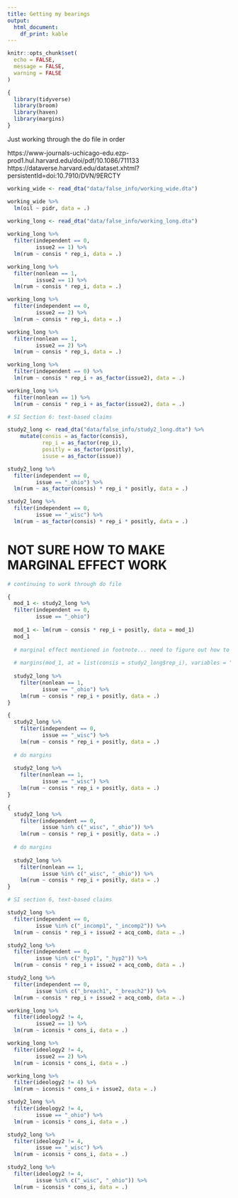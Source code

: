 ```yaml
---
title: Getting my bearings
output:
  html_document:
    df_print: kable
---
```


```r
knitr::opts_chunk$set(
  echo = FALSE,
  message = FALSE,
  warning = FALSE
)

{
  library(tidyverse)
  library(broom)
  library(haven)
  library(margins)
}


```


Just working through the do file in order

https://www-journals-uchicago-edu.ezp-prod1.hul.harvard.edu/doi/pdf/10.1086/711133
https://dataverse.harvard.edu/dataset.xhtml?persistentId=doi:10.7910/DVN/9ERCTY

```r

working_wide <- read_dta("data/false_info/working_wide.dta")

working_wide %>% 
  lm(oil ~ pidr, data = .)

```
```r

working_long <- read_dta("data/false_info/working_long.dta") 
  
working_long %>% 
  filter(independent == 0,
         issue2 == 1) %>% 
  lm(rum ~ consis * rep_i, data = .) 

working_long %>% 
  filter(nonlean == 1,
         issue2 == 1) %>% 
  lm(rum ~ consis * rep_i, data = .) 

working_long %>% 
  filter(independent == 0,
         issue2 == 2) %>% 
  lm(rum ~ consis * rep_i, data = .) 

working_long %>% 
  filter(nonlean == 1,
         issue2 == 2) %>% 
  lm(rum ~ consis * rep_i, data = .) 

working_long %>% 
  filter(independent == 0) %>% 
  lm(rum ~ consis * rep_i + as_factor(issue2), data = .) 

working_long %>% 
  filter(nonlean == 1) %>% 
  lm(rum ~ consis * rep_i + as_factor(issue2), data = .) 

```

```r

# SI Section 6: text-based claims

study2_long <- read_dta("data/false_info/study2_long.dta") %>% 
    mutate(consis = as_factor(consis),
           rep_i = as_factor(rep_i),
           positly = as_factor(positly),
           isuse = as_factor(issue))

study2_long %>% 
  filter(independent == 0,
         issue == "_ohio") %>% 
  lm(rum ~ as_factor(consis) * rep_i * positly, data = .)

study2_long %>% 
  filter(independent == 0,
         issue == "_wisc") %>% 
  lm(rum ~ as_factor(consis) * rep_i * positly, data = .)

```

# **NOT SURE HOW TO MAKE MARGINAL EFFECT WORK**

```r

# continuing to work through do file

{
  mod_1 <- study2_long %>% 
  filter(independent == 0,
         issue == "_ohio") 
  
  mod_1 <- lm(rum ~ consis * rep_i + positly, data = mod_1)
  mod_1
  
  # marginal effect mentioned in footnote... need to figure out how to make this work
  
  # margins(mod_1, at = list(consis = study2_long$rep_i), variables = "consis")
  
  study2_long %>% 
    filter(nonlean == 1,
           issue == "_ohio") %>% 
    lm(rum ~ consis * rep_i + positly, data = .)
}

{
  study2_long %>% 
    filter(independent == 0,
           issue == "_wisc") %>% 
    lm(rum ~ consis * rep_i + positly, data = .)
  
  # do margins
  
  study2_long %>% 
    filter(nonlean == 1,
           issue == "_wisc") %>% 
    lm(rum ~ consis * rep_i + positly, data = .)
}

{
  study2_long %>% 
    filter(independent == 0,
           issue %in% c("_wisc", "_ohio")) %>% 
    lm(rum ~ consis * rep_i + positly, data = .)
  
  # do margins
  
  study2_long %>% 
    filter(nonlean == 1,
           issue %in% c("_wisc", "_ohio")) %>% 
    lm(rum ~ consis * rep_i + positly, data = .)
}


```
```r

# SI section 6, text-based claims

study2_long %>% 
  filter(independent == 0,
         issue %in% c("_incomp1", "_incomp2")) %>% 
  lm(rum ~ consis * rep_i + issue2 + acq_comb, data = .)

study2_long %>% 
  filter(independent == 0,
         issue %in% c("_hyp1", "_hyp2")) %>% 
  lm(rum ~ consis * rep_i + issue2 + acq_comb, data = .)

study2_long %>% 
  filter(independent == 0,
         issue %in% c("_breach1", "_breach2")) %>% 
  lm(rum ~ consis * rep_i + issue2 + acq_comb, data = .)

```
```r

working_long %>% 
  filter(ideology2 != 4,
         issue2 == 1) %>% 
  lm(rum ~ iconsis * cons_i, data = .)

working_long %>% 
  filter(ideology2 != 4,
         issue2 == 2) %>% 
  lm(rum ~ iconsis * cons_i, data = .)

working_long %>% 
  filter(ideology2 != 4) %>% 
  lm(rum ~ iconsis * cons_i + issue2, data = .)

```

```r

study2_long %>% 
  filter(ideology2 != 4,
         issue == "_ohio") %>% 
  lm(rum ~ iconsis * cons_i, data = .)

study2_long %>% 
  filter(ideology2 != 4,
         issue == "_wisc") %>% 
  lm(rum ~ iconsis * cons_i, data = .)

study2_long %>% 
  filter(ideology2 != 4,
         issue %in% c("_wisc", "_ohio")) %>% 
  lm(rum ~ iconsis * cons_i, data = .)


```

```r



```

